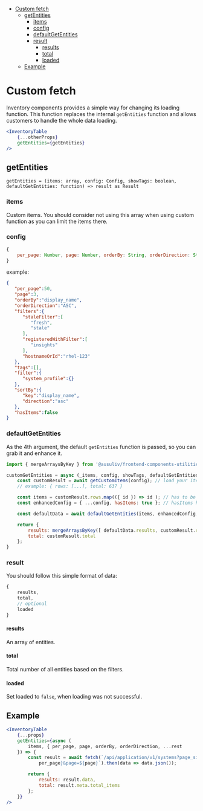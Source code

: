 - [Custom fetch](#custom-fetch)
  - [getEntities](#getentities)
    - [items](#items)
    - [config](#config)
    - [defaultGetEntities](#defaultgetentities)
    - [result](#result)
      - [results](#results)
      - [total](#total)
      - [loaded](#loaded)
  - [Example](#example)

# Custom fetch

Inventory components provides a simple way for changing its loading function. This function replaces the internal `getEntities` function and allows customers to handle the whole data loading.

```jsx
<InventoryTable
    {...otherProps}
    getEntities={getEntities}
/>
```

## getEntities

```tsx
getEntities = (items: array, config: Config, showTags: boolean, defaultGetEntities: function) => result as Result
```

### items

Custom items. You should consider not using this array when using custom function as you can limit the items there.

### config

```jsx
{
    per_page: Number, page: Number, orderBy: String, orderDirection: String, filters: Filters
}
```

example:

```json
{
   "per_page":50,
   "page":3,
   "orderBy":"display_name",
   "orderDirection":"ASC",
   "filters":{
      "staleFilter":[
         "fresh",
         "stale"
      ],
      "registeredWithFilter":[
         "insights"
      ],
      "hostnameOrId":"rhel-123"
   },
   "tags":[],
   "filter":{
      "system_profile":{}
   },
   "sortBy":{
      "key":"display_name",
      "direction":"asc"
   },
   "hasItems":false
}
```

### defaultGetEntities

As the 4th argument, the default `getEntities` function is passed, so you can grab it and enhance it.

```jsx
import { mergeArraysByKey } from '@ausuliv/frontend-components-utilities/helpers';

customGetEntities = async (_items, config, showTags, defaultGetEntities) => {
    const customResult = await getCustomItems(config); // load your items and data
    // example: { rows: [...], total: 637 }

    const items = customResult.rows.map(({ id }) => id ); // has to be an array of IDs
    const enhancedConfig = { ...config, hasItems: true }; // hasItems have to be set to true

    const defaultData = await defaultGetEntities(items, enhancedConfig, showTags); // get default data for your items from inventory API

    return {
        results: mergeArraysByKey([ defaultData.results, customResult.rows ]) // merge common data and your data based on their ids (you can also use your own solution)
        total: customResult.total
    };
}
```

### result

You should follow this simple format of data:

```jsx
{
    results,
    total,
    // optional
    loaded
}
```

#### results

An array of entities.

#### total

Total number of all entities based on the filters.

#### loaded

Set loaded to `false`, when loading was not successful.

## Example

```jsx
<InventoryTable
    {...props}
    getEntities={async (
        items, { per_page, page, orderBy, orderDirection, ...rest
    }) => {
        const result = await fetch(`/api/application/v1/systems?page_size=${
            per_page}&page=${page}`).then(data => data.json());

        return {
            results: result.data,
            total: result.meta.total_items
        };
    }}
/>
```
